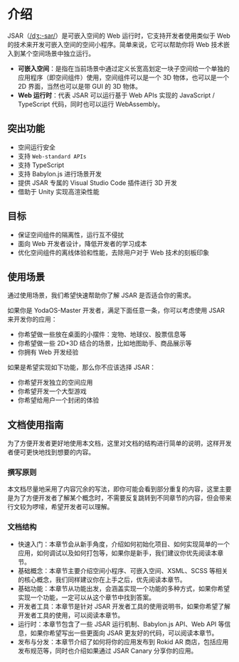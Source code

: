 # 介绍

JSAR（[/dʒ:-sar/](https://ipa-reader.xyz/?text=d%CA%92:-sar)）是可嵌入空间的 Web 运行时，它支持开发者使用类似于 Web 的技术来开发可嵌入空间的空间小程序。简单来说，它可以帮助你将 Web 技术嵌入到某个空间场景中独立运行。

- **可嵌入空间**：是指在当前场景中通过定义长宽高划定一块子空间给一个单独的应用程序（即空间组件）使用，空间组件可以是一个 3D 物体，也可以是一个 2D 界面，当然也可以是带 GUI 的 3D 物体。
- **Web 运行时**：代表 JSAR 可以运行基于 Web APIs 实现的 JavaScript / TypeScript 代码，同时也可以运行 WebAssembly。

## 突出功能

- 空间运行安全
- 支持 `Web-standard APIs`
- 支持 TypeScript
- 支持 Babylon.js 进行场景开发
- 提供 JSAR 专属的 Visual Studio Code 插件进行 3D 开发
- 借助于 Unity 实现高渲染性能

## 目标

- 保证空间组件的隔离性，运行互不侵扰
- 面向 Web 开发者设计，降低开发者的学习成本
- 优化空间组件的离线体验和性能，去除用户对于 Web 技术的刻板印象

## 使用场景

通过使用场景，我们希望快速帮助你了解 JSAR 是否适合你的需求。

如果你是 YodaOS-Master 开发者，满足下面任意一条，你可以考虑使用 JSAR 来开发你的应用：

- 你希望做一些放在桌面的小摆件：宠物、地球仪、股票信息等
- 你希望做一些 2D+3D 结合的场景，比如地图助手、商品展示等
- 你拥有 Web 开发经验

如果是希望实现如下功能，那么你不应该选择 JSAR：

- 你希望开发独立的空间应用
- 你希望开发一个大型游戏
- 你希望给用户一个封闭的体验

## 文档使用指南

为了方便开发者更好地使用本文档，这里对文档的结构进行简单的说明，这样开发者便可更快地找到想要的内容。

### 撰写原则

本文档尽量地采用了内容冗余的写法，即你可能会看到部分重复的内容，这里主要是为了方便开发者了解某个概念时，不需要反复跳转到不同章节的内容，但会带来行文较为啰嗦，希望开发者可以理解。

### 文档结构

- 快速入门：本章节会从新手角度，介绍如何初始化项目、如何实现简单的一个应用，如何调试以及如何打包等，如果你是新手，我们建议你优先阅读本章节。
- 基础概念：本章节主要介绍空间小程序、可嵌入空间、XSML、SCSS 等相关的核心概念，我们同样建议你在上手之后，优先阅读本章节。
- 基础功能：本章节从功能出发，会涵盖实现一个功能的多种方式，如果你希望实现一个功能，一定可以从这个章节中找到答案。
- 开发者工具：本章节是针对 JSAR 开发者工具的使用说明书，如果你希望了解开发者工具的使用，可以阅读本章节。
- 运行时：本章节包含了一些 JSAR 运行机制、Babylon.js API、Web API 等信息，如果你希望写出一些更面向 JSAR 更友好的代码，可以阅读本章节。
- 发布与分发：本章节介绍了如何将你的应用发布到 Rokid AR 商店，包括应用发布规范等，同时也介绍如果通过 JSAR Canary 分享你的应用。
